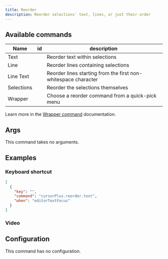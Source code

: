```yaml
---
title: Reorder
description: Reorder selections' text, lines, or just their order
---
```


## Available commands

| Name       | id                                                     | description                                                    |
| ---------- | ------------------------------------------------------ | -------------------------------------------------------------- |
| Text       | <CopyText text="cursorPlus.reorder.text" code />       | Reorder text within selections                                 |
| Line       | <CopyText text="cursorPlus.reorder.line" code />       | Reorder lines containing selections                            |
| Line Text  | <CopyText text="cursorPlus.reorder.lineText" code />   | Reorder lines starting from the first non-whitespace character |
| Selections | <CopyText text="cursorPlus.reorder.selections" code /> | Reorder the selections themselves                              |
| Wrapper    | <CopyText text="cursorPlus.reorder.wrapper" code />    | Choose a reorder command from a quick-pick menu                |

<Callout title="Wrapper command?">

Learn more in the [Wrapper command](/docs/commands/wrapper) documentation.

</Callout>

## Args

<Callout>

This command takes no arguments.

</Callout>

## Examples

### Keyboard shortcut

```json title="keybindings.json"
[
  {
    "key": "",
    "command": "cursorPlus.reorder.text",
    "when": "editorTextFocus"
  }
]
```

### Video

<VideoByKey vKey="reorder" />

## Configuration

<Callout>

This command has no configuration.

</Callout>
